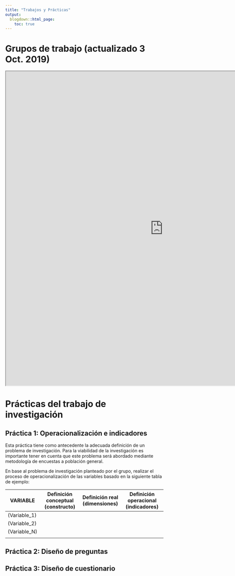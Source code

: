 ```yaml
---
title: "Trabajos y Prácticas"
output:
  blogdown::html_page:
    toc: true
---
```



# Grupos de trabajo (actualizado 3 Oct. 2019)


<iframe src="https://docs.google.com/spreadsheets/d/e/2PACX-1vRZrZ6_lXX7o5p-zRjES6eJBd-9pdAUW5XxZQKKjTuMhmmrkk481DJYS4mgoTdZOHJhW-QvRTTdYp-I/pubhtml?widget=true&amp;headers=false" width="1000" height="1000"></iframe>


# Prácticas del trabajo de investigación

## Práctica 1: Operacionalización e indicadores {#prac1}

Esta práctica tiene como antecedente la adecuada definición de un problema de investigación. Para la viabilidad de la investigación es importante tener en cuenta que este problema será abordado mediante metodología de encuestas a población general.

En base al problema de investigación planteado por el grupo, realizar el proceso de operacionalización de las variables basado en la siguiente tabla de ejemplo:


| VARIABLE 	| Definición conceptual (constructo) 	| Definición real (dimensiones) 	| Definición operacional (indicadores) 	|
|-------------	|------------------------------------	|-------------------------------	|--------------------------------------	|
| (Variable_1)         	|                                    	|	|                                      	|
| (Variable_2)         	|                                    	|	|                                      	|
| (Variable_N)         	|                                    	|                               	|                                      	|
|          	|                                    	|                               	|                                      	|



## Práctica 2: Diseño de preguntas {#prac2}



## Práctica 3: Diseño de cuestionario {#prac3}
